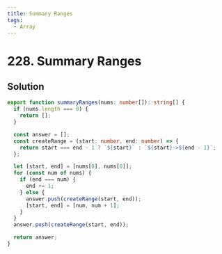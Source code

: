 ```yaml
---
title: Summary Ranges
tags:
  - Array
---
```


# 228. Summary Ranges

<Badges>
  <LevelBadge level="easy" />
  <TopicBadge name="Array" slug="array" />
</Badges>

## Solution

```typescript filename="solution.ts" copy
export function summaryRanges(nums: number[]): string[] {
  if (nums.length === 0) {
    return [];
  }

  const answer = [];
  const createRange = (start: number, end: number) => {
    return start === end - 1 ? `${start}` : `${start}->${end - 1}`;
  };

  let [start, end] = [nums[0], nums[0]];
  for (const num of nums) {
    if (end === num) {
      end += 1;
    } else {
      answer.push(createRange(start, end));
      [start, end] = [num, num + 1];
    }
  }
  answer.push(createRange(start, end));

  return answer;
}
```

<ProblemLink
  codingSite="leetcode"
  href="https://leetcode.com/problems/summary-ranges"
  title="Summary Ranges"
/>
